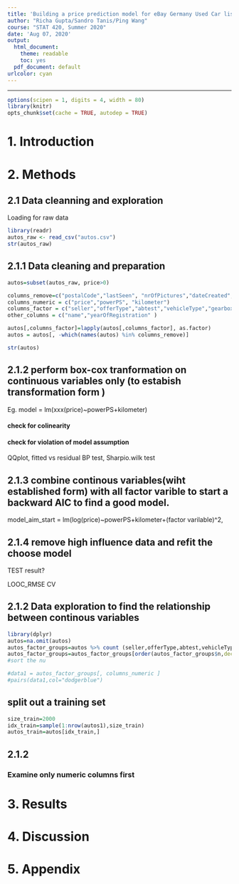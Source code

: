 ```yaml
---
title: 'Building a price prediction model for eBay Germany Used Car listings'
author: "Richa Gupta/Sandro Tanis/Ping Wang"
course: "STAT 420, Summer 2020"
date: 'Aug 07, 2020'
output:
  html_document: 
    theme: readable
    toc: yes  
  pdf_document: default
urlcolor: cyan
---
```


***

```r
options(scipen = 1, digits = 4, width = 80)
library(knitr)
opts_chunk$set(cache = TRUE, autodep = TRUE)
```

# 1. Introduction

# 2. Methods

## 2.1 Data cleanning and exploration

Loading for raw data
```r
library(readr)
autos_raw <- read_csv("autos.csv")
str(autos_raw)
```


## 2.1.1 Data cleaning and preparation

```r
autos=subset(autos_raw, price>0)

columns_remove=c("postalCode","lastSeen", "nrOfPictures","dateCreated","dateCrawled","monthOfRegistration",)   
columns_numeric = c("price","powerPS", "kilometer")
columns_factor = c("seller","offerType","abtest","vehicleType","gearbox","model","brand","fuelType","notRepairedDamage" )
other_columns = c("name","yearOfRegistration" ) 

autos[,columns_factor]=lapply(autos[,columns_factor], as.factor)
autos = autos[, -which(names(autos) %in% columns_remove)]

str(autos)

```

## 2.1.2 perform box-cox tranformation on continuous variables only (to estabish transformation form )
 Eg. model = lm(xxx(price)~powerPS+kilometer)


#### check for colinearity

#### check for violation of model assumption
  QQplot, fitted vs residual
  BP test, Sharpio.wilk test

## 2.1.3 combine continous variables(wiht established form) with all factor varible to start a backward AIC to find a good model.
  model_aim_start = lm(log(price)~powerPS+kilometer+(factor varilable)^2,

##  2.1.4 remove high influence data and refit the choose model


TEST result?

LOOC_RMSE
CV 





## 2.1.2 Data exploration to find the relationship between continous variables

```r
library(dplyr)
autos=na.omit(autos)
autos_factor_groups=autos %>% count (seller,offerType,abtest,vehicleType,gearbox,model,brand,fuelType,notRepairedDamage)
autos_factor_groups=autos_factor_groups[order(autos_factor_groups$n,decreasing = TRUE),]
#sort the nu

#data1 = autos_factor_groups[, columns_numeric ]
#pairs(data1,col="dodgerblue")
```


## split out a training set

```r
size_train=2000
idx_train=sample(1:nrow(autos1),size_train)
autos_train=autos[idx_train,]
```

## 2.1.2 

### Examine only numeric columns first











# 3. Results

# 4. Discussion

# 5. Appendix




